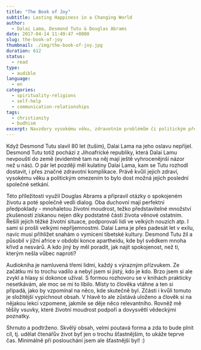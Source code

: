 ```yaml
---
title: "The Book of Joy"
subtitle: Lasting Happiness in a Changing World
author:
  - Dalai Lama, Desmond Tutu & Douglas Abrams
date: 2017-04-14 11:49:47 +0800
slug: the-book-of-joy
thumbnail: ./img/the-book-of-joy.jpg
duration: 612
status:
  - read
type:
  - audible
language:
  - en
categories:
  - spirituality-religions
  - self-help
  - communication-relationships
tags:
  - christianity
  - budhism
excerpt: Navzdory vysokému věku, zdravotním problémům či politickým překážkám se schází dva neobvyklí přátelé, Dalai Lama a africký Arcibiskup Desmond Tutu, aby diskutovali o štěstí a spokojeném životě. U stolu s nimi sedí ještě Douglas Abrams, spisovatel, který debatu moderuje a následně sepíše/namluví knihu. Tu, o které právě čtete.
---
```


Když Desmond Tutu slavil 80 let (tuším), Dalai Lama na jeho oslavu nepřijel. Desmond Tutu totiž pochází z Jihoafrické republiky, která Dalai Lamu nevpouští do země (evidentně tam na něj mají ještě vyhrocenějnší názor než u nás). O pár let později měl kulatiny Dalai Lama, kam se Tutu rozhodl dostavit, i přes značné zdravotní komplikace. Právě kvůli jejich zdraví, vysokému věku a politickým omezením to bylo dost možná jejich poslední společné setkání.

Této příležitosti využil Douglas Abrams a připravil otázky o spokojeném životu a poté společně vedli dialog. Oba duchovní mají perfektní předpoklady - mnohaletou životní moudrost, težko představitelné množství zkušeností získanou nejen díky podstatné části života věnové ostatním. Řešili jejich těžké životní situace, podporovali lidi ve velkých nouzích atp. I sami si prošli velkými nepříjemnostmi. Dalai Lama je přes padesát let v exilu, navíc musí přihlížet snahám o vymícení tibetské kultury. Desmond Tutu žil a působil v jižní africe v období konce apartheidu, kde byl svědkem mnoha křivd a nesvárů. A kdo jiný by měl poradit, jak najít spokojenost, než ti, kterým nešla vůbec naproti?

Audiokniha je namluvená třemi lidmi, každý s výrazným přízvukem. Ze začátku mi to trochu vadilo a nebyl jsem si jistý, kdo je kdo. Brzo jsem si ale zvykl a hlasy si dokonce užíval. S formou rozhovoru se v knihách prakticky nesetkávám, ale moc se mi to líbilo. Místy to člověka vtáhne a ten si připadá, jako by vzpomínal na něco, kde skutečně byl. Zčásti i kvůli tomuto je složitější vypíchnout obsah. V hlavě to ale zůstává uloženo a člověk si na nějakou lekci vzpomene, jakmile se děje něco relevantního. Rovněž mě těšily vsuvky, které životní moudrost podpoří a dovysvětlí vědeckými poznatky.

Shrnuto a podtrženo. Skvělý obsah, velmi poutavá forma a zda to bude plnit cíl, tj. udělat čtenářův život byť jen o trochu šťastnějším, to ukáže teprve čas. Minimálně při poslouchání jsem ale šťastnější byl! :)
